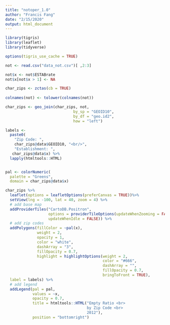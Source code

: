 ```yaml
---
title: "notoper_1.0"
author: "Francis Fang"
date: "2/15/2020"
output: html_document
---
```


```r
library(tigris) 
library(leaflet) 
library(tidyverse)

options(tigris_use_cache = TRUE)

not <- read.csv("data_not.csv")[ ,2:3]

not$x <- not$ESTABrate 
not$x[not$x > 1] <- NA
```


```r
char_zips <- zctas(cb = TRUE)
        
colnames(not) <- tolower(colnames(not))

char_zips <- geo_join(char_zips, not, 
                              by_sp = "GEOID10", 
                              by_df = "geo.id2",
                              how = "left") 

labels <- 
  paste0(
    "Zip Code: ",
    char_zips@data$GEOID10, "<br/>",
    "Establishment: ",
   char_zips@data$x) %>%
  lapply(htmltools::HTML)


pal <- colorNumeric(
  palette = "Greens",
  domain = char_zips@data$x)
```


```r
char_zips %>% 
  leaflet(options = leafletOptions(preferCanvas = TRUE))%>% 
  setView(lng = -100, lat = 40, zoom = 4) %>%
  # add base map
  addProviderTiles("CartoDB.Positron", 
                   options = providerTileOptions(updateWhenZooming = FALSE,
                   updateWhenIdle = FALSE)) %>% 
  # add zip codes
  addPolygons(fillColor = ~pal(x),
              weight = 2,
              opacity = 1,
              color = "white",
              dashArray = "3",
              fillOpacity = 0.7,
              highlight = highlightOptions(weight = 2,
                                           color = "#666",
                                           dashArray = "",
                                           fillOpacity = 0.7,
                                           bringToFront = TRUE),
  label = labels) %>%
  # add legend
  addLegend(pal = pal, 
            values = ~x, 
            opacity = 0.7, 
            title = htmltools::HTML("Empty Ratio <br> 
                                    by Zip Code <br>
                                    2012"),
            position = "bottomright")
```